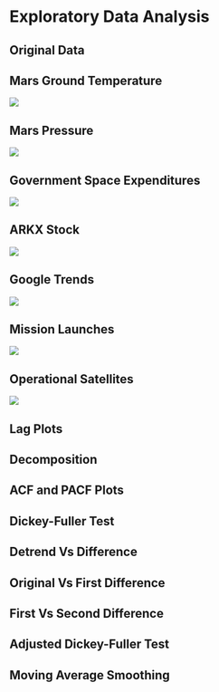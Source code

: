# Exploratory Data Analysis






## Original Data

::: {.panel-tabset}

## Mars Ground Temperature

![](../../docs_source/images/eda/original_mars_weather_ground_temperature_status.jpeg)


## Mars Pressure

![](../../docs_source/images/eda/original_pressure_current_pascals_status.jpeg)


## Government Space Expenditures

![](../../docs_source/images/eda/original_government_space_expenditures_status.jpeg)


## ARKX Stock

![](../../docs_source/images/eda/original_arkx_stock_adj_close_status.jpeg)


## Google Trends

![](../../docs_source/images/eda/original_google_trends_space_exploration_status.jpeg)


## Mission Launches

![](../../docs_source/images/eda/original_launches_per_month_status.jpeg)


## Operational Satellites

![](../../docs_source/images/eda/original_satellites_operational_count_status.jpeg)

:::


## Lag Plots


## Decomposition


## ACF and PACF Plots


## Dickey-Fuller Test


## Detrend Vs Difference


## Original Vs First Difference


## First Vs Second Difference


## Adjusted Dickey-Fuller Test


## Moving Average Smoothing


